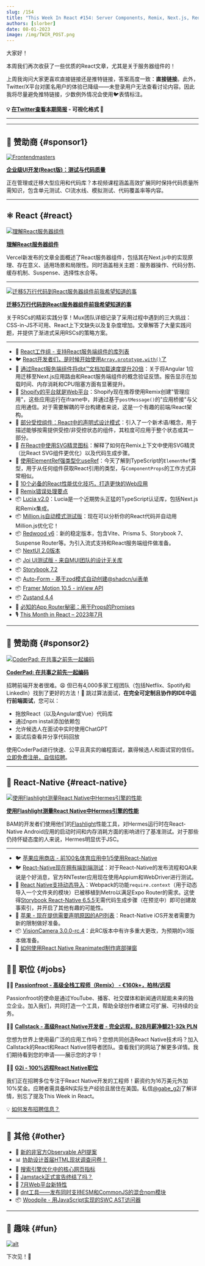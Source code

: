 ```yaml
---
slug: /154
title: "This Week In React #154: Server Components, Remix, Next.js, Redwood, Million, Lucia, ElementRef, Partially Controlled, SVG Sprites, NextUI, Storybook, Hermes, require.context..."
authors: [slorber]
date: 08-01-2023
image: /img/TWIR_POST.png
---
```


大家好！

本周我们再次收获了一些优质的React文章，尤其是关于服务器组件的！

上周我询问大家更喜欢直接链接还是推特链接，答案高度一致：**直接链接**。此外，Twitter/X平台对匿名用户的体验已降级——未登录用户无法查看讨论内容。因此我将尽量避免推特链接，少数例外情况会使用🐦表情标注。

<!-- truncate -->

**💡 [在Twitter查看本期简报](https://slo.im/thread) - 可视化格式 🎨**

---


<Support />

---

## 💸 赞助商 {#sponsor1}

[![Frontendmasters](/emails/issues/151/frontendmasters.png)](https://frontendmasters.com/courses/enterprise-ui-dev/?utm_source=email&utm_medium=thisweekinreact&utm_content=uidev)

**[企业级UI开发(React版)：测试与代码质量](https://frontendmasters.com/courses/enterprise-ui-dev/?utm_source=email&utm_medium=thisweekinreact&utm_content=uidev)**

正在管理或迁移大型应用和代码库？本视频课程涵盖高效扩展同时保持代码质量所需知识，包含单元测试、CI流水线、模拟测试、代码覆盖率等内容。

---

## ⚛️ React {#react}

[![理解React服务器组件](/emails/issues/154/understandingrsc.jpg)](https://vercel.com/blog/understanding-react-server-components)

[**理解React服务器组件**](https://vercel.com/blog/understanding-react-server-components)

Vercel新发布的文章全面概述了React服务器组件，包括其在Next.js中的实现原理、存在意义、适用场景和局限性。同时涵盖相关主题：服务器操作、代码分割、缓存机制、Suspense、选择性水合等。

---

[![迁移5万行代码到React服务器组件前我希望知道的事](/emails/issues/154/everythingrsc.jpg)](https://www.mux.com/blog/what-are-react-server-components)

[**迁移5万行代码到React服务器组件前我希望知道的事**](https://www.mux.com/blog/what-are-react-server-components)

关于RSCs的精彩实践分享！Mux团队详细记录了采用过程中遇到的三大挑战：CSS-in-JS不可用、React上下文缺失以及复杂度增加。文章解答了大量实践问题，并提供了渐进式采用RSCs的策略方案。

---

- 👀 [React工作组 - 支持React服务端组件的库列表](https://github.com/reactwg/server-components/discussions/6)
- 🐦 [React开发者们，是时候开始使用`Array.prototype.with()`了](https://twitter.com/sebastienlorber/status/1686059338647957509)
- 📜 [通过React服务端组件将dbt™文档加载速度提升20倍](https://dagster.io/blog/dbt-docs-on-react)：关于将Angular 1应用迁移至Next.js应用路由和React服务端组件的概念验证反馈。报告显示在加载时间、内存消耗和CPU阻塞方面有显著提升。
- 📜 [Shopify的平台就是Web平台](https://shopify.engineering/shopifys-platform-is-the-web-platform)：Shopify现在推荐使用Remix创建"管理应用"，这些应用运行在iframe中，并通过基于`postMessage()`的"应用桥接"与父应用通信。对于需要解耦的平台构建者来说，这是一个有趣的前端/React架构。
- 📜 [部分受控组件：React中的声明式设计模式](https://www.jameskerr.blog/posts/partially-controlled-react-components/)：引入了一个新术语/概念，用于描述能够按需提供受控/非受控状态的组件，其粒度可应用于整个状态或其一部分。
- 📜 [在React中使用SVG精灵图标](https://www.jacobparis.com/content/svg-icons)：解释了如何在Remix上下文中使用SVG精灵（比React SVG组件更优化）以及代码生成步骤。
- 📜 [使用ElementRef强类型化useRef](https://www.totaltypescript.com/strongly-type-useref-with-elementref)：今天了解到TypeScript的`ElementRef`类型，用于从任何组件获取React引用的类型，与`ComponentProps`的工作方式非常相似。
- 📜 [10个必备的React性能优化技巧，打造更快的Web应用](https://techreactlearning.blogspot.com/2023/07/10-essential-react-performance.html)
- 📜 [Remix错误处理要点](https://otiv.dev/blog/essential-remix-error-handling)
- 📦 [Lucia v2.0](https://lucia-auth.com/blog/lucia-2)：Lucia是一个近期势头正猛的TypeScript认证库，包括Next.js和Remix集成。
- 📦 [Million.js自动模式测试版](https://million.dev/docs/automatic)：现在可以分析你的React代码并自动用Million.js优化它！
- 📦 [Redwood v6](https://github.com/redwoodjs/redwood/releases/tag/v6.0.0)：新的稳定版本，包含Vite、Prisma 5、Storybook 7、Suspense Router等。为引入流式支持和React服务端组件做准备。
- 📦 [NextUI 2.0版本](https://nextui.org/blog/nextui-v2)
- 📦 [Joi UI测试版 - 来自MUI团队的设计无关库](https://mui.com/joy-ui/getting-started/)
- 📦 [Storybook 7.2](https://storybook.js.org/blog/july-2023-update/)
- 📦 [Auto-Form - 基于zod模式自动创建@shadcn/ui表单](https://github.com/vantezzen/auto-form)
- 📦 [Framer Motion 10.5 - inView API](https://www.framer.com/motion/in-view/)
- 📦 [Zustand 4.4](https://github.com/pmndrs/zustand/releases/tag/v4.4.0)
- 🎥 [必知的App Router秘密：用于Props的Promises](https://www.youtube.com/watch?v=ViVa5JPGrf4)
- 🎙️ [This Month in React – 2023年7月](https://podcasters.spotify.com/pod/show/reactiflux/episodes/This-Month-in-React--July-2023-e27ijk5)

<SubscribeFormEmbed placement="middle" />

---

## 💸 赞助商 {#sponsor2}

[![CoderPad: 在共事之前先一起编码](/emails/issues/154/coderpad.png)](https://coderpad.io/?utm_medium=3pmedia&utm_source=ThisWeekInReact&utm_campaign=23-Q3-3PMedia-ThisWeekInReact-ACQ-All-Global-Newsletter)

[**CoderPad: 在共事之前先一起编码**](https://coderpad.io/?utm_medium=3pmedia&utm_source=ThisWeekInReact&utm_campaign=23-Q3-3PMedia-ThisWeekInReact-ACQ-All-Global-Newsletter)

招聘前端开发者很难。😩 但已有4,000多家工程团队（包括Netflix、Spotify和LinkedIn）找到了更好的方法！🤠 跳过算法面试，**在完全可定制且协作的IDE中运行前端面试**，您可以：

- 拖放React（以及Angular或Vue）代码库
- 通过npm install添加依赖包
- 允许候选人在面试中实时使用ChatGPT
- 面试后查看并分享代码回放

使用CoderPad进行快速、公平且真实的编程面试，赢得候选人和面试官的信任。[立即免费注册，自信招聘](https://coderpad.io/?utm_medium=3pmedia&utm_source=ThisWeekInReact&utm_campaign=23-Q3-3PMedia-ThisWeekInReact-ACQ-All-Global-Newsletter)。

---

## 📱 React-Native {#react-native}

[![使用Flashlight测量React Native中Hermes引擎的性能](/emails/issues/154/hermes.jpg)](https://www.bam.tech/article/measure-hermes-engine-performance-in-react-native-with-flashlight)

[**使用Flashlight测量React Native中Hermes引擎的性能**](https://www.bam.tech/article/measure-hermes-engine-performance-in-react-native-with-flashlight)

BAM的开发者们使用他们的[Flashlight](https://github.com/bamlab/flashlight)性能工具，对Hermes运行时在React-Native Android应用的启动时间和内存消耗方面的影响进行了基准测试。对于那些仍持怀疑态度的人来说，Hermes明显优于JSC。

---

- 🐦 [苹果应用商店 - 前100名体育应用中1/5使用React-Native](https://twitter.com/Baconbrix/status/1684579413688750082)
- 🐦 [React-Native现在拥有端到端测试](https://twitter.com/SzymonRybczak/status/1684870142839160832)：对于React-Native的发布流程和QA来说是个好消息，官方RNTester应用现在使用Appium和WebDriver进行测试。
- 📜 [React Native支持动态导入](https://dev.to/dannyhw/dynamic-imports-supported-in-react-native-273j)：Webpack的功能`require.context`（用于动态导入一个文件夹的模块）已被移植到Metro以满足Expo Router的需求。这使得[Storybook React-Native 6.5.5](https://github.com/storybookjs/react-native/releases/tag/v6.5.5)无需代码生成步骤（在预览中）即可创建故事索引，并开启了其他有趣的可能性。
- 📜 [苹果 - 现在提供需要声明原因的API列表](https://developer.apple.com/news/?id=z6fu1dcu)：React-Native iOS开发者需要为新的限制做好准备。
- 📦 [VisionCamera 3.0.0-rc.4](https://github.com/mrousavy/react-native-vision-camera/releases/tag/v3.0.0-rc.4)：此RC版本中有许多重大更改，为预期的v3版本做准备。
- 🎥 [如何使用React Native Reanimated制作底部弹窗](https://www.youtube.com/watch?v=lYYiuXcTnnE)

## 🧑‍💻 职位 {#jobs}

🧑‍💼 [**Passionfroot - 高级全栈工程师（Remix） - €160k+，柏林/远程**](https://passionfroot.recruitee.com/o/senior-fullstack-engineer)

Passionfroot的使命是通过YouTube、播客、社交媒体和新闻通讯赋能未来的独立企业。加入我们，共同打造一个工具，帮助全球创作者建立可扩展、可持续的业务。

🧑‍💼 [**Callstack - 高级React Native开发者 - 完全远程，B2B月薪净额21-32k PLN**](https://www.callstack.com/senior-react-native-developer)

您想为世界上使用最广泛的应用工作吗？您想共同创造React Native技术吗？加入Callstack的React和React Native领导者团队。查看我们的网站了解更多详情。我们期待看到您的申请——展示您的才华！

🧑‍💼 [**G2i - 100%远程React Native职位**](https://twitter.com/gabe_g2i/status/1563204813881425926?s=20&t=ArRLC77BpRwXXCdx8fnUqw)

我们正在招聘多位专注于React Native开发的工程师！薪资约为16万美元外加10%奖金。应聘者需具备RN实际生产经验且居住在美国。私信[@gabe_g2i](https://twitter.com/gabe_g2i)了解详情，别忘了提及This Week in React。

💡 [如何发布招聘信息？](https://thisweekinreact.com/sponsor)

---

## 🔀 其他 {#other}

- 👀 [新的非官方Observable API提案](https://github.com/domfarolino/observable)
- 📊 [协助设计首届HTML现状调查问卷！](https://lea.verou.me/blog/2023/design-state-of-html/)
- 📜 [搜索引擎优化中的核心网页指标](https://csswizardry.com/2023/07/core-web-vitals-for-search-engine-optimisation/)
- 📜 [Jamstack正式宣告终结了吗？](https://remotesynthesis.com/blog/goodbye-jamstack/)
- 📜 [7月Web平台新特性](https://web.dev/web-platform-07-2023/)
- 📜 [dnt工具——发布同时支持ESM和CommonJS的混合npm模块](https://deno.com/blog/publish-esm-cjs-module-dnt)
- 📦 [Woodpile - 用JavaScript实现的SWC AST访问器](https://github.com/kwonoj/woodpile)

---

## 🤭 趣味 {#fun}

[![alt](/emails/issues/154/meme.jpg)](https://twitter.com/fireship_dev/status/1684324664699674625)

下次见！👋